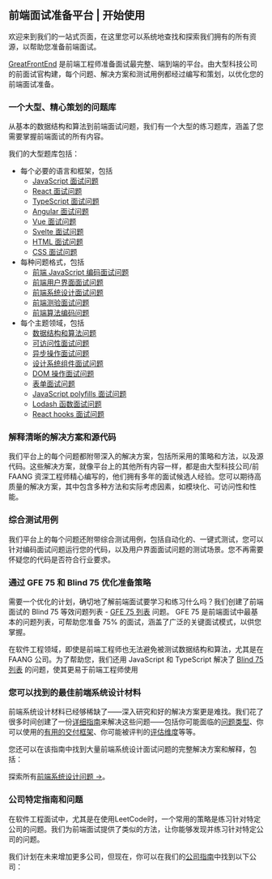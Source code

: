 ## 前端面试准备平台 | 开始使用

欢迎来到我们的一站式页面，在这里您可以系统地查找和探索我们拥有的所有资源，以帮助您准备前端面试。

[GreatFrontEnd](/) 是前端工程师准备面试最完整、端到端的平台。由大型科技公司的前面试官构建，每个问题、解决方案和测试用例都经过编写和策划，以优化您的前端面试准备。

### 一个大型、精心策划的问题库

从基本的数据结构和算法到前端面试问题，我们有一个大型的练习题库，涵盖了您需要掌握前端面试的所有内容。

我们的大型题库包括：

* 每个必要的语言和框架，包括
  * [JavaScript 面试问题](/questions/javascript-interview-questions)
  * [React 面试问题](/questions/react-interview-questions)
  * [TypeScript 面试问题](/questions/typescript-interview-questions)
  * [Angular 面试问题](/questions/angular-interview-questions)
  * [Vue 面试问题](/questions/vue-interview-questions)
  * [Svelte 面试问题](/questions/svelte-interview-questions)
  * [HTML 面试问题](/questions/html-interview-questions)
  * [CSS 面试问题](/questions/css-interview-questions)
* 每种问题格式，包括
  * [前端 JavaScript 编码面试问题](/questions/formats/javascript-functions)
  * [前端用户界面面试问题](/questions/formats/ui-coding)
  * [前端系统设计面试问题](/questions/formats/system-design)
  * [前端测验面试问题](/questions/formats/quiz)
  * [前端算法编码问题](/questions/formats/algo-coding)
* 每个主题领域，包括
  * [数据结构和算法问题](/focus-areas/data-structures-algorithms)
  * [可访问性面试问题](/focus-areas/accessibility)
  * [异步操作面试问题](/focus-areas/async-operations)
  * [设计系统组件面试问题](/focus-areas/design-system-components)
  * [DOM 操作面试问题](/focus-areas/dom-manipulation)
  * [表单面试问题](/focus-areas/forms)
  * [JavaScript polyfills 面试问题](/focus-areas/javascript-polyfills)
  * [Lodash 函数面试问题](/focus-areas/lodash)
  * [React hooks 面试问题](/focus-areas/react-hooks)

### 解释清晰的解决方案和源代码

我们平台上的每个问题都附带深入的解决方案，包括所采用的策略和方法，以及源代码。这些解决方案，就像平台上的其他所有内容一样，都是由大型科技公司/前 FAANG 资深工程师精心编写的，他们拥有多年的面试候选人经验。您可以期待高质量的解决方案，其中包含多种方法和实际考虑因素，如模块化、可访问性和性能。

### 综合测试用例

我们平台上的每个问题还附带综合测试用例，包括自动化的、一键式测试，您可以针对编码面试问题运行您的代码，以及用户界面面试问题的测试场景。您不再需要怀疑您的代码是否符合行业要求。

### 通过 GFE 75 和 Blind 75 优化准备策略

需要一个优化的计划，确切地了解前端面试要学习和练习什么吗？我们创建了前端面试的 Blind 75 等效问题列表 - [GFE 75 列表](/interviews/gfe75) 问题。 GFE 75 是前端面试中最基本的问题列表，可帮助您准备 75% 的面试，涵盖了广泛的关键面试模式，以供您掌握。

在软件工程领域，即使是前端工程师也无法避免被测试数据结构和算法，尤其是在 FAANG 公司。为了帮助您，我们还用 JavaScript 和 TypeScript 解决了 [Blind 75 列表](/interviews/blind75) 的问题，使其更易于前端工程师使用

### 您可以找到的最佳前端系统设计材料

前端系统设计材料已经够稀缺了——深入研究和好的解决方案更是难找。我们花了很多时间创建了一份[详细指南](/front-end-system-design-playbook)来解决这些问题——包括你可能面临的[问题类型](/front-end-system-design-playbook/types-of-questions)、你可以使用的[有用的交付框架](/front-end-system-design-playbook/framework)、你可能被评判的[评估维度](/front-end-system-design-playbook/evaluation-axes)等等。

您还可以在该指南中找到大量前端系统设计面试问题的完整解决方案和解释，包括：

<QuestionsSystemDesignList />

探索所有[前端系统设计问题 →](/questions/system-design)。

### 公司特定指南和问题

在软件工程面试中，尤其是在使用LeetCode时，一个常用的策略是练习针对特定公司的问题。我们为前端面试提供了类似的方法，让你能够发现并练习针对特定公司的问题。

我们计划在未来增加更多公司，但现在，你可以在我们的[公司指南](/interviews/company)中找到以下公司：

<GuideLists />
